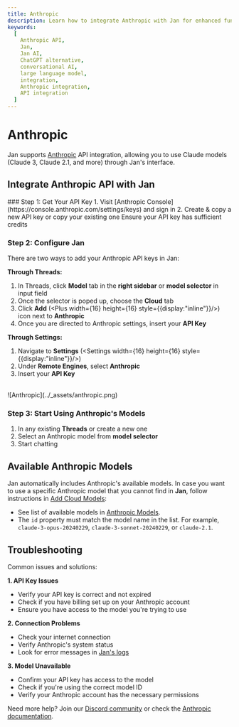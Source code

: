 ```yaml
---
title: Anthropic
description: Learn how to integrate Anthropic with Jan for enhanced functionality.
keywords:
  [
    Anthropic API,
    Jan,
    Jan AI,
    ChatGPT alternative,
    conversational AI,
    large language model,
    integration,
    Anthropic integration,
    API integration
  ]
---
```



# Anthropic

Jan supports [Anthropic](https://anthropic.com/) API integration, allowing you to use Claude models (Claude 3, Claude 2.1, and more) through Jan's interface.

## Integrate Anthropic API with Jan

<Steps>
### Step 1: Get Your API Key 
1. Visit [Anthropic Console](https://console.anthropic.com/settings/keys) and sign in 
2. Create & copy a new API key or copy your existing one

<Callout type='info'>
Ensure your API key has sufficient credits
</Callout>

### Step 2: Configure Jan
There are two ways to add your Anthropic API keys in Jan:

**Through Threads:**
1. In Threads, click **Model** tab in the **right sidebar** or **model selector** in input field
2. Once the selector is poped up, choose the **Cloud** tab
3. Click **Add** (<Plus width={16} height={16} style={{display:"inline"}}/>) icon next to **Anthropic**
4. Once you are directed to Anthropic settings, insert your **API Key**  

**Through Settings:**
1. Navigate to **Settings** (<Settings width={16} height={16} style={{display:"inline"}}/>)
2. Under **Remote Engines**, select **Anthropic**
3. Insert your **API Key**  

<br/>
![Anthropic](../_assets/anthropic.png)
<br/>

### Step 3: Start Using Anthropic's Models

1. In any existing **Threads** or create a new one
2. Select an Anthropic model from **model selector**
3. Start chatting
</Steps>

## Available Anthropic Models

Jan automatically includes Anthropic's available models. In case you want to use a specific Anthropic model that you cannot find in **Jan**, follow instructions in [Add Cloud Models](/docs/models/manage-models#add-models-1):
  - See list of available models in [Anthropic Models](https://docs.anthropic.com/claude/docs/models-overview).
  - The `id` property must match the model name in the list. For example, `claude-3-opus-20240229`, `claude-3-sonnet-20240229`, or `claude-2.1`.

## Troubleshooting

Common issues and solutions:

**1. API Key Issues**
- Verify your API key is correct and not expired
- Check if you have billing set up on your Anthropic account
- Ensure you have access to the model you're trying to use

**2. Connection Problems**
- Check your internet connection
- Verify Anthropic's system status
- Look for error messages in [Jan's logs](/docs/troubleshooting#how-to-get-error-logs)

**3. Model Unavailable**
- Confirm your API key has access to the model
- Check if you're using the correct model ID
- Verify your Anthropic account has the necessary permissions

Need more help? Join our [Discord community](https://discord.gg/FTk2MvZwJH) or check the [Anthropic documentation](https://docs.anthropic.com/claude/docs).